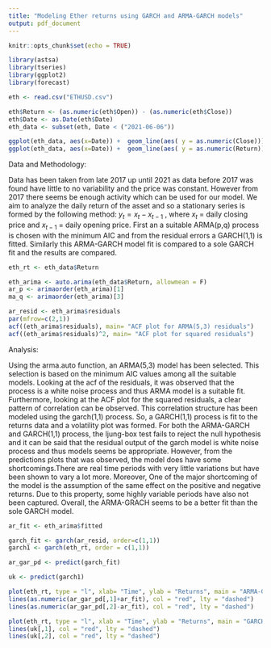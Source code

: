 ```yaml
---
title: "Modeling Ether returns using GARCH and ARMA-GARCH models"
output: pdf_document
---
```


```r
knitr::opts_chunk$set(echo = TRUE)
```



```r

library(astsa)
library(tseries)
library(ggplot2)
library(forecast)

eth <- read.csv("ETHUSD.csv")

eth$Return <- (as.numeric(eth$Open)) - (as.numeric(eth$Close))
eth$Date <- as.Date(eth$Date)
eth_data <- subset(eth, Date < ("2021-06-06"))

ggplot(eth_data, aes(x=Date)) +  geom_line(aes( y = as.numeric(Close))) + xlab("Date") + ylab("Price($)")
ggplot(eth_data, aes(x=Date)) +  geom_line(aes( y = as.numeric(Return))) + xlab("Date")

```

Data and Methodology: 

Data has been taken from late 2017 up until 2021 as data before 2017 was found have little to no variability and the price was constant. However from 2017 there seems be enough activity which can be used for our model. We aim to analyze the daily return of the asset and so a stationary series is formed by the following method: $y_t = x_t-x_{t-1}$ , where $x_t$ = daily closing price and $x_{t-1}$ = daily opening price. First an a suitable ARMA(p,q) process is chosen with the minimum AIC and from the residual errors a GARCH(1,1) is fitted. Similarly this ARMA-GARCH model fit is compared to a sole GARCH fit and the results are compared. 




```r

eth_rt <- eth_data$Return

eth_arima <- auto.arima(eth_data$Return, allowmean = F)
ar_p <- arimaorder(eth_arima)[1] 
ma_q <- arimaorder(eth_arima)[3]  

ar_resid <- eth_arima$residuals 
par(mfrow=c(2,1))
acf((eth_arima$residuals), main= "ACF plot for ARMA(5,3) residuals")
acf((eth_arima$residuals)^2, main= "ACF plot for squared residuals")
```

Analysis:

Using the arma.auto function, an ARMA(5,3) model has been selected. This selection is based on the minimum AIC values among all the suitable models. Looking at the acf of the residuals, it was observed that the process is a white noise process and thus ARMA model is a suitable fit. Furthermore, looking at the ACF plot for the squared residuals, a clear pattern of correlation can be observed. This correlation structure has been modeled using the garch(1,1) process. So, a GARCH(1,1) process is fit to the returns data and a volatility plot was formed. For both the ARMA-GARCH and GARCH(1,1) process, the ljung-box test fails to reject the null hypothesis and it can be said that the residual output of the garch model is white noise process and thus models seems be appropriate. However, from the predictions plots that was observed,  the model does have some shortcomings.There are real time periods with very little variations but have been shown to vary a lot more. Moreover, One of the major shortcoming of the model is the assumption of the same effect on the positive and negative returns. Due to this property, some highly variable periods have also not been captured. Overall, the ARMA-GRACH seems to be a better fit than the sole GARCH model.



```r
ar_fit <- eth_arima$fitted

garch_fit <- garch(ar_resid, order=c(1,1))
garch1 <- garch(eth_rt, order = c(1,1))

ar_gar_pd <- predict(garch_fit)

uk <- predict(garch1)

```

```r
plot(eth_rt, type = "l", xlab= "Time", ylab = "Returns", main = "ARMA-GARCH Predictions for ETH volatility")
lines(as.numeric(ar_gar_pd[,1]+ar_fit), col = "red", lty = "dashed")
lines(as.numeric(ar_gar_pd[,2]-ar_fit), col = "red", lty = "dashed")

plot(eth_rt, type = "l", xlab = "Time", ylab = "Returns", main = "GARCH predictions for ETH volatility")
lines(uk[,1], col = "red", lty = "dashed")
lines(uk[,2], col = "red", lty = "dashed")

```


